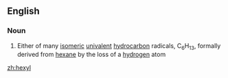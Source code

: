 ==English==

===Noun===
{{en-noun}}

# {{context|organic chemistry}} Either of many [[isomeric]] [[univalent]] [[hydrocarbon]] radicals, C<sub>6</sub>H<sub>13</sub>, formally derived from [[hexane]] by the loss of a [[hydrogen]] atom

[[zh:hexyl]]